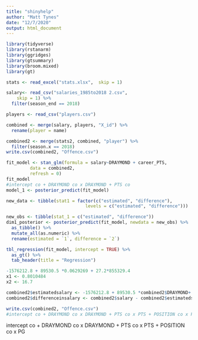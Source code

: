 ```yaml
---
title: "shinyhelp"
author: "Matt Tynes"
date: "12/7/2020"
output: html_document
---
```


```r

library(tidyverse)
library(rstanarm)
library(ggridges)
library(gtsummary)
library(broom.mixed)
library(gt)
```


```r

stats <- read_excel("stats.xlsx",  skip = 1)

salary<- read_csv("salaries_1985to2018 2.csv", 
    skip = 1) %>% 
  filter(season_end == 2018)

players <- read_csv("players.csv")

combined <- merge(salary, players, "X_id") %>% 
  rename(player = name)

combined2 <- merge(stats2, combined, "player") %>% 
  filter(season.x == 2018)
write.csv(combined2, "Offence.csv")

fit_model <- stan_glm(formula = salary~DRAYMOND + career_PTS,  
         data = combined2,
         refresh = 0) 
fit_model
#intercept co + DRAYMOND co x DRAYMOND + PTS co 
model_1 <- posterior_predict(fit_model)

new_data <- tibble(stat1 = factor(c("estimated", "difference"),
                              levels = c("estimated", "difference")))

new_obs <- tibble(stat_1 = c("estimated", "difference"))
dim1_posterior <- posterior_predict(fit_model, newdata = new_obs) %>% 
  as_tibble() %>% 
  mutate_all(as.numeric) %>% 
  rename(estimated = `1`, difference = `2`)

tbl_regression(fit_model, intercept = TRUE) %>% 
  as_gt() %>%
  tab_header(title = "Regression")

-1576212.8 + 89530.5 *0.0629269 + 27.2*855329.4
x1 <- 0.8010484
x2 <- 16.7

combined2$estimatedsalary <- -1576212.8 + 89530.5 *combined2$DRAYMOND+ combined2$career_PTS*855329.4
combined2$differenceinsalary <- combined2$salary - combined2$estimatedsalary

write.csv(combined2, "Offence.csv")
#intercept co + DRAYMOND co x DRAYMOND + PTS co x PTS + POSITION co x PG
```

intercept co + DRAYMOND co x DRAYMOND + PTS co x PTS + POSITION co x PG
